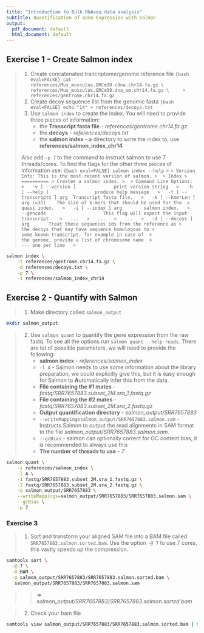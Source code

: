 ```yaml
---
title: "Introduction to Bulk RNAseq data analysis"
subtitle: Quantification of Gene Expression with Salmon
output:
  pdf_document: default
  html_document: default
---
```


## Exercise 1 - Create Salmon index
> 1. Create concatenated trancriptome/genome reference file
> ```{bash eval=FALSE}
> cat references/Mus_musculus.GRCm38.cdna.chr14.fa.gz \
>     references/Mus_musculus.GRCm38.dna_sm.chr14.fa.gz \
>     > references/gentrome.chr14.fa.gz
> ```
> 2. Create decoy sequence list from the genomic fasta
> ```{bash eval=FALSE}
> echo "14" > references/decoys.txt
> ```
> 3. Use `salmon index` to create the index. You will need to provide three
>  pieces of information:
>     * the **Transcript fasta file** - *references/gentrome.chr14.fa.gz*
>     * the **decoys** - *references/decoys.txt*
>     * the **salmon index** - a directory to write the index to, use **references/salmon_index_chr14**  
>
> Also add `-p 7` to the command to instruct salmon to use 7 threads/cores.
> To find the flags for the other three pieces of information use:
> ```{bash eval=FALSE}
> salmon index --help
> ```
>> ```
>> Version Info: This is the most recent version of salmon.
>> 
>> Index
>> ==========
>> Creates a salmon index.
>> 
>> Command Line Options:
>>   -v [ --version ]              print version string  
>>   -h [ --help ]                 produce help message  
>>   -t [ --transcripts ] arg  Transcript fasta file.  
>>   -k [ --kmerLen ] arg (=31)    The size of k-mers that should be used for the 
>>                                 quasi index.  
>>   -i [ --index ] arg        salmon index.  
>>   --gencode                     This flag will expect the input transcript   
>>   ...  
>>   ...  
>>   ...  
>>   -d [ --decoys ] arg       Treat these sequences ids from the reference as
>>                                 the decoys that may have sequence homologous to
>>                                 some known transcript. for example in case of 
>>                                 the genome, provide a list of chromosome name 
>>                                 --- one per line  
>> ```


```bash
salmon index \
    -t references/gentrome.chr14.fa.gz \
    -d references/decoys.txt \
    -p 7 \
    -i references/salmon_index_chr14
```

## Exercise 2 - Quantify with Salmon

> 1. Make directory called `salmon_output`
```bash
mkdir salmon_output
```
> 2. Use `salmon quant` to quantify the gene expression from the raw fastq.
> To see all the options run `salmon quant --help-reads`. There are lot of 
> possible parameters, we will need to provide the following:
>       * **salmon index** - *references/salmon_index*
>       * `-l A` - Salmon needs to use some information about the library 
>         preparation, we could explicitly give this, but it is easy enough
>         for Salmon to **A**utomatically infer this from the data.
>       * **File containing the #1 mates** - *fastq/SRR7657883.subset_2M.sra_1.fastq.gz*
>       * **File containing the #2 mates** - *fastq/SRR7657883.subset_2M.sra_2.fastq.gz*
>       * **Output quantification directory** - *salmon_output/SRR7657883*
>       * `--writeMappingssalmon_output/SRR7657883.salmon.sam` - Instructs 
>         Salmon to output the read alignments in SAM format to the file 
>         *salmon_output/SRR7657883.salmon.sam*.
>       * `--gcBias` - salmon can optionally correct for GC content bias, it is
>         recommended to always use this
>       * **The number of threads to use** - *7*
```bash
salmon quant \
    -i references/salmon_index \
    -l A \
    -1 fastq/SRR7657883.subset_2M.sra_1.fastq.gz \
    -2 fastq/SRR7657883.subset_2M.sra_2.fastq.gz \
    -o salmon_output/SRR7657883 \
    --writeMappings=salmon_output/SRR7657883/SRR7657883.salmon.sam \
    --gcBias \
    -p 7
```

### Exercise 3

> 1. Sort and transform your aligned SAM file into a BAM file called
> `SRR7657883.salmon.sorted.bam`. Use the option `-@ 7` to use 7 cores, this vastly
> speeds up the compression.
```bash
samtools sort \
  -@ 7 \
  -O BAM \
  -o salmon_output/SRR7657883/SRR7657883.salmon.sorted.bam \
   salmon_output/SRR7657883/SRR7657883.salmon.sam
```
>> $\Rightarrow$  *salmon_output/SRR7657883/SRR7657883.salmon.sorted.bam*

> 2. Check your bam file
```bash
samtools view salmon_output/SRR7657883/SRR7657883.salmon.sorted.bam | more
```

